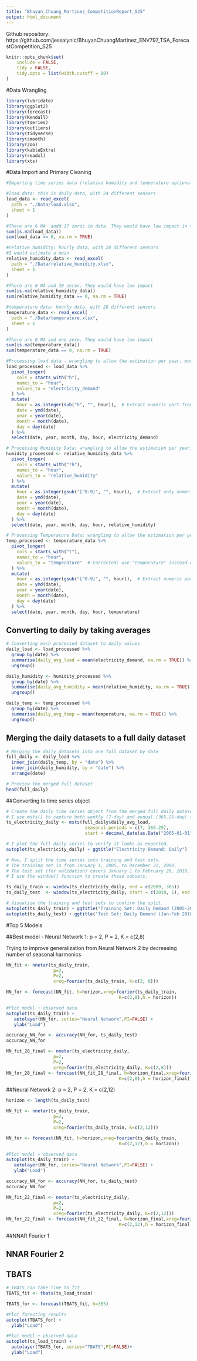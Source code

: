 ```yaml
---
title: "Bhuyan_Chuang_Martinez_CompetitionReport_S25"
output: html_document
---
```


Github repository: https://github.com/jessalynlc/BhuyanChuangMartinez_ENV797_TSA_ForecastCompetition_S25

```r
knitr::opts_chunk$set(
	include = FALSE,
	tidy = FALSE,
	tidy.opts = list(width.cutoff = 80)
)
```

#Data Wrangling
```r
library(lubridate)
library(ggplot2)
library(forecast)  
library(Kendall)
library(tseries)
library(outliers)
library(tidyverse)
library(smooth)
library(zoo)
library(kableExtra)
library(readxl)
library(xts)
```

#Data Import and Primary Cleaning
```r
#Importing time series data (relative humidity and temperature optional but importing)

#load data: this is daily data, with 24 different sensors
load_data <- read_excel(
  path = "./Data/load.xlsx",
  sheet = 1
)

#There are 6 NA  andd 17 zeros in data. They would have low impact in the overall
sum(is.na(load_data))
sum(load_data == 0, na.rm = TRUE)

#relative humidity: hourly data, with 28 different sensors
#I would estimate a mean 
relative_humidity_data <- read_excel(
  path = "./Data/relative_humidity.xlsx",
  sheet = 1
)

#There are 0 NA and 30 zeros. They would have low impact
sum(is.na(relative_humidity_data))
sum(relative_humidity_data == 0, na.rm = TRUE)

#temperature data: hourly data, with 28 different sensors
temperature_data <- read_excel(
  path = "./Data/temperature.xlsx",
  sheet = 1
)

#There are 0 NA and one zero. They would have low impact
sum(is.na(temperature_data))
sum(temperature_data == 0, na.rm = TRUE)

```

```r
#Processing load data - wrangling to allow the estimation per year, month, day, hour
load_processed <- load_data %>%
  pivot_longer(
    cols = starts_with("h"), 
    names_to = "hour", 
    values_to = "electricity_demand"
  ) %>%
  mutate(
    hour = as.integer(sub("h", "", hour)),  # Extract numeric part from "h1", "h2", etc.
    date = ymd(date),  
    year = year(date), 
    month = month(date), 
    day = day(date)
  ) %>% 
  select(date, year, month, day, hour, electricity_demand)

# Processing Humidity Data: wrangling to allow the estimation per year, month, day, hour
humidity_processed <- relative_humidity_data %>%
  pivot_longer(
    cols = starts_with("rh"), 
    names_to = "hour", 
    values_to = "relative_humidity"
  ) %>%
  mutate(
    hour = as.integer(gsub("[^0-9]", "", hour)),  # Extract only numeric characters (e.g., "rh_ws15" becomes 15)
    date = ymd(date),  
    year = year(date), 
    month = month(date), 
    day = day(date)
  ) %>% 
  select(date, year, month, day, hour, relative_humidity)

# Processing Temperature Data: wrangling to allow the estimation per year, month, day, hour
temp_processed <- temperature_data %>%
  pivot_longer(
    cols = starts_with("t"), 
    names_to = "hour", 
    values_to = "temperature"  # Corrected: use "temperature" instead of "relative_humidity"
  ) %>%
  mutate(
    hour = as.integer(gsub("[^0-9]", "", hour)),  # Extract numeric part
    date = ymd(date),  
    year = year(date), 
    month = month(date), 
    day = day(date)
  ) %>% 
  select(date, year, month, day, hour, temperature)
```

## Converting to daily by taking averages

```r
# Converting each processed dataset to daily values
daily_load <- load_processed %>%
  group_by(date) %>%
  summarise(daily_avg_load = mean(electricity_demand, na.rm = TRUE)) %>%
  ungroup()

daily_humidity <- humidity_processed %>%
  group_by(date) %>%
  summarise(daily_avg_humidity = mean(relative_humidity, na.rm = TRUE)) %>%
  ungroup()

daily_temp <- temp_processed %>%
  group_by(date) %>%
  summarise(daily_avg_temp = mean(temperature, na.rm = TRUE)) %>%
  ungroup()

```

## Merging the daily datasets to a full daily dataset 

```r
# Merging the daily datasets into one full dataset by date
full_daily <- daily_load %>%
  inner_join(daily_temp, by = "date") %>%
  inner_join(daily_humidity, by = "date") %>%
  arrange(date)

# Preview the merged full dataset
head(full_daily)
```

##Converting to time series object

```r
# Create the daily time series object from the merged full_daily dataset
# I use msts() to capture both weekly (7-day) and annual (365.25-day) seasonal patterns.
ts_electricity_daily <- msts(full_daily$daily_avg_load, 
                              seasonal.periods = c(7, 365.25), 
                              start = decimal_date(as.Date("2005-01-01")))

# I plot the full daily series to verify it looks as expected.
autoplot(ts_electricity_daily) + ggtitle("Electricity Demand: Daily")

# Now, I split the time series into training and test sets.
# The training set is from January 1, 2005, to December 31, 2009.
# The test set (for validation) covers January 1 to February 28, 2010.
# I use the window() function to create these subsets.

ts_daily_train <- window(ts_electricity_daily, end = c(2009, 365))
ts_daily_test  <- window(ts_electricity_daily, start = c(2010, 1), end = c(2010, 59))

# Visualize the training and test sets to confirm the split.
autoplot(ts_daily_train) + ggtitle("Training Set: Daily Demand (2005-2009)")
autoplot(ts_daily_test) + ggtitle("Test Set: Daily Demand (Jan-Feb 2010)")
```
#Top 5 Models

##Best model - Neural Network 1: p = 2, P = 2, K = c(2,8)

Trying to improve generalization from Neural Network 2 by decreasing number of seasonal harmonics 

```r
NN_fit <- nnetar(ts_daily_train,
                  p=2,
                  P=2,
                  xreg=fourier(ts_daily_train, K=c(2, 8)))

NN_for <- forecast(NN_fit, h=horizon,xreg=fourier(ts_daily_train, 
                                           K=c(2,8),h = horizon))

#Plot model + observed data
autoplot(ts_daily_train) +
   autolayer(NN_for, series="Neural Network",PI=FALSE) +
   ylab("Load") 

accuracy_NN_for <- accuracy(NN_for, ts_daily_test)
accuracy_NN_for

NN_fit_28_final <- nnetar(ts_electricity_daily,
                  p=2,
                  P=2,
                  xreg=fourier(ts_electricity_daily, K=c(2,8)))
NN_for_28_final <- forecast(NN_fit_28_final, h=horizon_final,xreg=fourier(ts_daily_train, 
                                           K=c(2,8),h = horizon_final))
```

##Neural Network 2: p = 2, P = 2, K = c(2,12)
```r
horizon <- length(ts_daily_test)

NN_fit <- nnetar(ts_daily_train,
                  p=2,
                  P=2,
                  xreg=fourier(ts_daily_train, K=c(2,12)))

NN_for <- forecast(NN_fit, h=horizon,xreg=fourier(ts_daily_train, 
                                           K=c(2,12),h = horizon))

#Plot model + observed data
autoplot(ts_daily_train) +
   autolayer(NN_for, series="Neural Network",PI=FALSE) +
   ylab("Load") 

accuracy_NN_for <- accuracy(NN_for, ts_daily_test)
accuracy_NN_for

NN_fit_22_final <- nnetar(ts_electricity_daily,
                  p=2,
                  P=2,
                  xreg=fourier(ts_electricity_daily, K=c(2,12)))
NN_for_22_final <- forecast(NN_fit_22_final, h=horizon_final,xreg=fourier(ts_daily_train, 
                                           K=c(2,12),h = horizon_final))
```

##NNAR Fourier 1

## NNAR Fourier 2

## TBATS

```r
# TBATS can take time to fit
TBATS_fit <- tbats(ts_load_train)

TBATS_for <- forecast(TBATS_fit, h=365)

#Plot foresting results
autoplot(TBATS_for) +
  ylab("Load") 

#Plot model + observed data
autoplot(ts_load_train) +
  autolayer(TBATS_for, series="TBATS",PI=FALSE)+
  ylab("Load") 
```